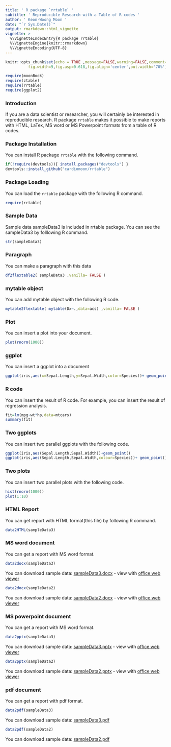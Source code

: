 ```yaml
---
title: ' R package `rrtable` '
subtitle: ' Reproducible Research with a Table of R codes '
author: ' Keon-Woong Moon '
date: "`r Sys.Date()`"
output: rmarkdown::html_vignette
vignette: >
  %\VignetteIndexEntry{R package rrtable}
  %\VignetteEngine{knitr::rmarkdown}
  %\VignetteEncoding{UTF-8}
---
```


```r
knitr::opts_chunk$set(echo = TRUE ,message=FALSE,warning=FALSE,comment=NA,
          fig.width=9,fig.asp=0.618,fig.align='center',out.width='70%')
```


```r
require(moonBook)
require(ztable)
require(rrtable)
require(ggplot2)
```

### Introduction 

If you are a data scientist or researcher, you will certainly be interested in reproducible research. R package `rrtable` makes it possible to make reports with HTML, LaTex, MS word or MS Powerpoint formats from a table of R codes. 

 


### Package Installation 

You can install R package `rrtable` with the following command. 

```r
if(!require(devtools)){ install.packages("devtools") }
devtools::install_github("cardiomoon/rrtable") 
```



### Package Loading 

You can load the `rrtable` package with the following R command. 

```r
require(rrtable) 
```



### Sample Data 

Sample data sampleData3 is included in rrtable package. You can see the sampleData3 by folllowing R command. 

```r
str(sampleData3) 
```



### Paragraph 

You can make a paragraph with this data 

```r
df2flextable2( sampleData3 ,vanilla= FALSE )
```



### mytable object 

You can add mytable object with the following R code. 

```r
mytable2flextable( mytable(Dx~.,data=acs) ,vanilla= FALSE )
```



### Plot 

You can insert a plot into your document. 

```r
plot(rnorm(1000))
```



### ggplot 

You can insert a ggplot into a document 

```r
ggplot(iris,aes(x=Sepal.Length,y=Sepal.Width,color=Species))+ geom_point() 
```



### R code 

You can insert the result of R code. For example, you can insert the result of regression analysis. 

```r
fit=lm(mpg~wt*hp,data=mtcars)
summary(fit) 
```



### Two ggplots 

You can insert two parallel ggplots with the following code. 

```r
ggplot(iris,aes(Sepal.Length,Sepal.Width))+geom_point()
ggplot(iris,aes(Sepal.Length,Sepal.Width,colour=Species))+ geom_point()+guides(colour=FALSE) 
```



### Two plots 

You can insert two parallel plots with the following code. 

```r
hist(rnorm(1000))
plot(1:10) 
```



### HTML Report 

You can get report with HTML format(this file) by following R command. 

```r
data2HTML(sampleData3) 
```


### MS word document

You can get a report with MS word format. 


```r
data2docx(sampleData3) 
```

You can download sample data: [sampleData3.docx](https://github.com/cardiomoon/rrtable/raw/master/inst/doc/sampleData3.docx) - view with [office web viewer](https://view.officeapps.live.com/op/view.aspx?src=https://github.com/cardiomoon/rrtable/raw/master/inst/doc/sampleData3.docx)


```r
data2docx(sampleData2) 
```

You can download sample data: [sampleData2.docx](https://github.com/cardiomoon/rrtable/raw/master/inst/doc/sampleData2.docx) - view with [office web viewer](https://view.officeapps.live.com/op/view.aspx?src=https://github.com/cardiomoon/rrtable/raw/master/inst/doc/sampleData2.docx)



### MS powerpoint document

You can get a report with MS word format. 


```r
data2pptx(sampleData3) 
```

You can download sample data: [sampleData3.pptx](https://github.com/cardiomoon/rrtable/raw/master/inst/doc/sampleData3.pptx) - view with [office web viewer](https://view.officeapps.live.com/op/view.aspx?src=https://github.com/cardiomoon/rrtable/raw/master/inst/doc/sampleData3.pptx)


```r
data2pptx(sampleData2) 
```

You can download sample data: [sampleData2.pptx](https://github.com/cardiomoon/rrtable/raw/master/inst/doc/sampleData2.pptx) - view with [office web viewer](https://view.officeapps.live.com/op/view.aspx?src=https://github.com/cardiomoon/rrtable/raw/master/inst/doc/sampleData2.pptx)


### pdf document

You can get a report with pdf format. 

```r
data2pdf(sampleData3) 
```

You can download sample data: [sampleData3.pdf](https://github.com/cardiomoon/rrtable/raw/master/inst/doc/sampleData3.pdf) 

```r
data2pdf(sampleData2) 
```

You can download sample data: [sampleData2.pdf](https://github.com/cardiomoon/rrtable/raw/master/inst/doc/sampleData2.pdf) 

